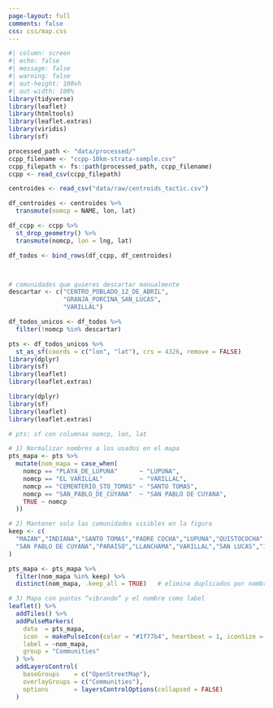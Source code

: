 ---
page-layout: full
comments: false
css: css/map.css
---

```{r}
#| column: screen
#| echo: false
#| message: false
#| warning: false
#| out-height: 100vh
#| out-width: 100%
library(tidyverse)
library(leaflet)
library(htmltools)
library(leaflet.extras)
library(viridis)
library(sf)

processed_path <- "data/processed/"
ccpp_filename <- "ccpp-10km-strata-sample.csv"
ccpp_filepath <- fs::path(processed_path, ccpp_filename)
ccpp <- read_csv(ccpp_filepath) 

centroides <- read_csv("data/raw/centroids_tactic.csv")

df_centroides <- centroides %>%
  transmute(nomcp = NAME, lon, lat)

df_ccpp <- ccpp %>%
  st_drop_geometry() %>%
  transmute(nomcp, lon = lng, lat)

df_todos <- bind_rows(df_ccpp, df_centroides)



# comunidades que quieres descartar manualmente
descartar <- c("CENTRO_POBLADO_12_DE_ABRIL",
               "GRANJA_PORCINA_SAN_LUCAS",
               "VARILLAL")

df_todos_unicos <- df_todos %>%
  filter(!nomcp %in% descartar)

pts <- df_todos_unicos %>%
  st_as_sf(coords = c("lon", "lat"), crs = 4326, remove = FALSE)
library(dplyr)
library(sf)
library(leaflet)
library(leaflet.extras)

library(dplyr)
library(sf)
library(leaflet)
library(leaflet.extras)

# pts: sf con columnas nomcp, lon, lat

# 1) Normalizar nombres a los usados en el mapa
pts_mapa <- pts %>%
  mutate(nom_mapa = case_when(
    nomcp == "PLAYA_DE_LUPUNA"      ~ "LUPUNA",
    nomcp == "EL VARILLAL"          ~ "VARILLAL",
    nomcp == "CEMENTERIO_STO_TOMAS" ~ "SANTO TOMAS",
    nomcp == "SAN_PABLO_DE_CUYANA"  ~ "SAN PABLO DE CUYANA",
    TRUE ~ nomcp
  ))

# 2) Mantener solo las comunidades visibles en la figura
keep <- c(
  "MAZAN","INDIANA","SANTO TOMAS","PADRE COCHA","LUPUNA","QUISTOCOCHA",
  "SAN PABLO DE CUYANA","PARAISO","LLANCHAMA","VARILLAL","SAN LUCAS","12 DE ABRIL"
)

pts_mapa <- pts_mapa %>% 
  filter(nom_mapa %in% keep) %>%
  distinct(nom_mapa, .keep_all = TRUE)   # elimina duplicados por nombre

# 3) Mapa con puntos “vibrando” y el nombre como label
leaflet() %>%
  addTiles() %>%
  addPulseMarkers(
    data  = pts_mapa,
    icon  = makePulseIcon(color = "#1f77b4", heartbeat = 1, iconSize = 12),
    label = ~nom_mapa,
    group = "Communities"
  ) %>%
  addLayersControl(
    baseGroups    = c("OpenStreetMap"),
    overlayGroups = c("Communities"),
    options       = layersControlOptions(collapsed = FALSE)
  )



```
